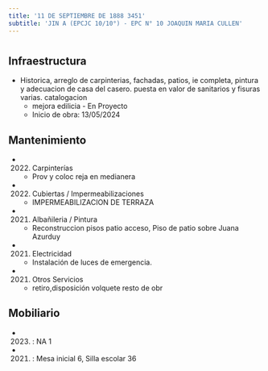 ```yaml
---
title: '11 DE SEPTIEMBRE DE 1888 3451'
subtitle: 'JIN A (EPCJC 10/10°) - EPC N° 10 JOAQUIN MARIA CULLEN'
---
```


#
## Infraestructura

* Historica, arreglo de carpinterias, fachadas, patios, ie completa, pintura y adecuacion de casa del casero. puesta en valor de sanitarios y fisuras varias. catalogacion 
    + mejora edilicia - En Proyecto 
    + Inicio de obra: 13/05/2024 






## Mantenimiento

*  (2022) Carpinterías 
    + Prov y coloc reja en medianera

*  (2022) Cubiertas / Impermeabilizaciones 
    + IMPERMEABILIZACION DE TERRAZA

*  (2021) Albañileria / Pintura 
    + Reconstruccion pisos patio acceso, Piso de patio sobre Juana Azurduy

*  (2021) Electricidad 
    + Instalación de luces de emergencia.

*  (2021) Otros Servicios 
    + retiro,disposición volquete resto de obr





## Mobiliario

*  (2023) : NA 1 

*  (2021) : Mesa inicial 6, Silla escolar 36 



